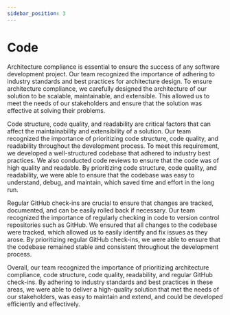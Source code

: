 ```yaml
---
sidebar_position: 3
---
```


# Code

Architecture compliance is essential to ensure the success of any software development project. Our team recognized the importance of adhering to industry standards and best practices for architecture design. To ensure architecture compliance, we carefully designed the architecture of our solution to be scalable, maintainable, and extensible. This allowed us to meet the needs of our stakeholders and ensure that the solution was effective at solving their problems.

Code structure, code quality, and readability are critical factors that can affect the maintainability and extensibility of a solution. Our team recognized the importance of prioritizing code structure, code quality, and readability throughout the development process. To meet this requirement, we developed a well-structured codebase that adhered to industry best practices. We also conducted code reviews to ensure that the code was of high quality and readable. By prioritizing code structure, code quality, and readability, we were able to ensure that the codebase was easy to understand, debug, and maintain, which saved time and effort in the long run.

Regular GitHub check-ins are crucial to ensure that changes are tracked, documented, and can be easily rolled back if necessary. Our team recognized the importance of regularly checking in code to version control repositories such as GitHub. We ensured that all changes to the codebase were tracked, which allowed us to easily identify and fix issues as they arose. By prioritizing regular GitHub check-ins, we were able to ensure that the codebase remained stable and consistent throughout the development process.

Overall, our team recognized the importance of prioritizing architecture compliance, code structure, code quality, readability, and regular GitHub check-ins. By adhering to industry standards and best practices in these areas, we were able to deliver a high-quality solution that met the needs of our stakeholders, was easy to maintain and extend, and could be developed efficiently and effectively.
